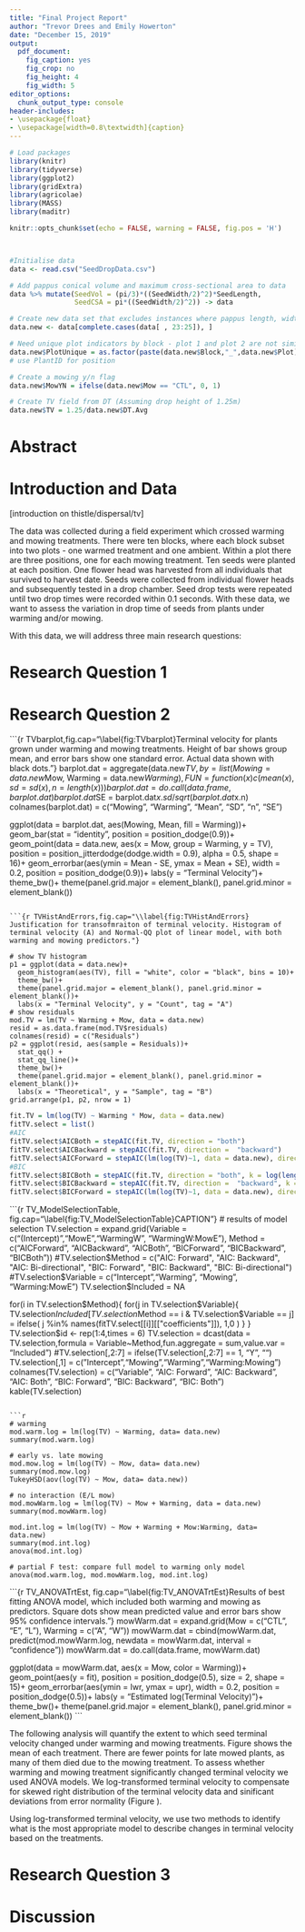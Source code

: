 ```yaml
---
title: "Final Project Report"
author: "Trevor Drees and Emily Howerton"
date: "December 15, 2019"
output:
  pdf_document:
    fig_caption: yes
    fig_crop: no
    fig_height: 4
    fig_width: 5
editor_options: 
  chunk_output_type: console
header-includes:
- \usepackage{float}
- \usepackage[width=0.8\textwidth]{caption}
---
```


```r
# Load packages
library(knitr)
library(tidyverse)
library(ggplot2)
library(gridExtra)
library(agricolae)
library(MASS)
library(maditr)

knitr::opts_chunk$set(echo = FALSE, warning = FALSE, fig.pos = 'H')



#Initialise data
data <- read.csv("SeedDropData.csv")

# Add pappus conical volume and maximum cross-sectional area to data
data %>% mutate(SeedVol = (pi/3)*((SeedWidth/2)^2)*SeedLength,
                SeedCSA = pi*((SeedWidth/2)^2)) -> data

# Create new data set that excludes instances where pappus length, width, or DT are NA
data.new <- data[complete.cases(data[ , 23:25]), ]

# Need unique plot indicators by block - plot 1 and plot 2 are not similar in any way across blocks
data.new$PlotUnique = as.factor(paste(data.new$Block,"_",data.new$Plot))
# use PlantID for position

# Create a mowing y/n flag
data.new$MowYN = ifelse(data.new$Mow == "CTL", 0, 1)

# Create TV field from DT (Assuming drop height of 1.25m)
data.new$TV = 1.25/data.new$DT.Avg

```

# Abstract

# Introduction and Data

[introduction on thistle/dispersal/tv]

The data was collected during a field experiment which crossed warming and mowing treatments.  There were ten blocks, where each block subset into two plots - one warmed treatment and one ambient. Within a plot there are three positions, one for each mowing treatment. Ten seeds were planted at each position. One flower head was harvested from all individuals that survived to harvest date. Seeds were
collected from individual flower heads and subsequently tested in a drop chamber. Seed drop tests were repeated until two drop times were recorded within 0.1 seconds. With these data, we want to assess the variation in drop time of seeds from plants under warming and/or mowing.

With this data, we will address three main research questions:


\begin{enumerate}
\item Is seed terminal velocity predicted by seed shape parameters?
\item To what extent do warming and mowing treatments change seed terminal velocity?
\item Can changes in terminal velocity by treatment be explained by changes in seed shape parameters?
\end{enumerate}

# Research Question 1 

# Research Question 2

```{r TVbarplot,fig.cap="\\label{fig:TVbarplot}Terminal velocity for plants grown under warming and mowing treatments. Height of bar shows group mean, and error bars show one standard error. Actual data shown with black dots."}
barplot.dat = aggregate(data.new$TV, by = list(Mowing = data.new$Mow, Warming = data.new$Warming), FUN = function(x) c(mean(x),sd = sd(x), n = length(x)))
barplot.dat = do.call(data.frame, barplot.dat)
barplot.dat$SE = barplot.dat$x.sd / sqrt(barplot.dat$x.n)
colnames(barplot.dat) = c("Mowing", "Warming", "Mean", "SD", "n", "SE")

ggplot(data = barplot.dat, aes(Mowing, Mean, fill = Warming))+
  geom_bar(stat = "identity", position = position_dodge(0.9))+
  geom_point(data = data.new, aes(x = Mow, group = Warming, y = TV), position = position_jitterdodge(dodge.width = 0.9), alpha = 0.5, shape = 16)+
  geom_errorbar(aes(ymin = Mean - SE, ymax = Mean + SE), width = 0.2, position = position_dodge(0.9))+
  labs(y = "Terminal Velocity")+
  theme_bw()+
  theme(panel.grid.major = element_blank(), panel.grid.minor = element_blank())
```

```{r TVHistAndErrors,fig.cap="\\label{fig:TVHistAndErrors} Justification for transofmraiton of terminal velocity. Histogram of terminal velocity (A) and Normal-QQ plot of linear model, with both warming and mowing predictors."}

# show TV histogram
p1 = ggplot(data = data.new)+
  geom_histogram(aes(TV), fill = "white", color = "black", bins = 10)+
  theme_bw()+
  theme(panel.grid.major = element_blank(), panel.grid.minor = element_blank())+
  labs(x = "Terminal Velocity", y = "Count", tag = "A")
# show residuals 
mod.TV = lm(TV ~ Warming + Mow, data = data.new)
resid = as.data.frame(mod.TV$residuals)
colnames(resid) = c("Residuals")
p2 = ggplot(resid, aes(sample = Residuals))+
  stat_qq() + 
  stat_qq_line()+
  theme_bw()+
  theme(panel.grid.major = element_blank(), panel.grid.minor = element_blank())+
  labs(x = "Theoretical", y = "Sample", tag = "B")
grid.arrange(p1, p2, nrow = 1)

```

```r
fit.TV = lm(log(TV) ~ Warming * Mow, data = data.new)
fitTV.select = list()
#AIC
fitTV.select$AICBoth = stepAIC(fit.TV, direction = "both")
fitTV.select$AICBackward = stepAIC(fit.TV, direction =  "backward")
fitTV.select$AICForward = stepAIC(lm(log(TV)~1, data = data.new), direction =  "forward")
#BIC
fitTV.select$BICBoth = stepAIC(fit.TV, direction = "both", k = log(length(data.new)))
fitTV.select$BICBackward = stepAIC(fit.TV, direction =  "backward", k = log(length(data.new)))
fitTV.select$BICForward = stepAIC(lm(log(TV)~1, data = data.new), direction =  "forward", k = log(length(data.new)))
```

```{r TV_ModelSelectionTable, fig.cap="\\label{fig:TV_ModelSelectionTable}CAPTION"}
# results of model selection
TV.selection = expand.grid(Variable = c("(Intercept)","MowE","WarmingW", "WarmingW:MowE"), Method = c("AICForward", "AICBackward", "AICBoth", "BICForward", "BICBackward", "BICBoth"))
#TV.selection$Method = c("AIC: Forward", "AIC: Backward", "AIC: Bi-directional", "BIC: Forward", "BIC: Backward", "BIC: Bi-directional")
#TV.selection$Variable = c("Intercept","Warming", "Mowing", "Warming:MowE")
TV.selection$Included = NA

for(i in TV.selection$Method){
  for(j in TV.selection$Variable){
   TV.selection$Included[TV.selection$Method == i & TV.selection$Variable == j] = ifelse( j %in% names(fitTV.select[[i]][["coefficients"]]), 1,0 )
  }
}
TV.selection$id <- rep(1:4,times = 6)
TV.selection = dcast(data = TV.selection,formula = Variable~Method,fun.aggregate = sum,value.var = "Included")
#TV.selection[,2:7] = ifelse(TV.selection[,2:7] == 1, "Y", "")
TV.selection[,1] = c("Intercept","Mowing","Warming","Warming:Mowing")
colnames(TV.selection) = c("Variable", "AIC: Forward", "AIC: Backward", "AIC: Both", "BIC: Forward", "BIC: Backward", "BIC: Both")
kable(TV.selection)
```

```r
# warming
mod.warm.log = lm(log(TV) ~ Warming, data= data.new)
summary(mod.warm.log)

# early vs. late mowing 
mod.mow.log = lm(log(TV) ~ Mow, data= data.new)
summary(mod.mow.log)
TukeyHSD(aov(log(TV) ~ Mow, data= data.new))

# no interaction (E/L mow)
mod.mowWarm.log = lm(log(TV) ~ Mow + Warming, data = data.new)
summary(mod.mowWarm.log)

mod.int.log = lm(log(TV) ~ Mow + Warming + Mow:Warming, data= data.new)
summary(mod.int.log)
anova(mod.int.log)

# partial F test: compare full model to warming only model
anova(mod.warm.log, mod.mowWarm.log, mod.int.log)
```

```{r TV_ANOVATrtEst, fig.cap="\\label{fig:TV_ANOVATrtEst}Results of best fitting ANOVA model, which included both warming and mowing as predictors. Square dots show mean predicted value and error bars show 95% confidence intervals."}
mowWarm.dat = expand.grid(Mow = c("CTL", "E", "L"), Warming = c("A", "W"))
mowWarm.dat = cbind(mowWarm.dat, predict(mod.mowWarm.log, newdata = mowWarm.dat, interval = "confidence"))
mowWarm.dat = do.call(data.frame, mowWarm.dat)

ggplot(data = mowWarm.dat, aes(x = Mow, color = Warming))+
  geom_point(aes(y = fit), position = position_dodge(0.5), size = 2, shape = 15)+
  geom_errorbar(aes(ymin = lwr, ymax = upr), width = 0.2, position = position_dodge(0.5))+
  labs(y = "Estimated log(Terminal Velocity)")+
  theme_bw()+
  theme(panel.grid.major = element_blank(), panel.grid.minor = element_blank())
```

The following analysis will quantify the extent to which seed terminal velocity changed under warming and mowing treatments. Figure \ref{fig:TVbarplot} shows the mean of each treatment. There are fewer points for late mowed plants, as many of them died due to the mowing treatment. To assess whether warming and mowing treatment significantly changed terminal velocity we used ANOVA models. We log-transformed terminal velocity to compensate for skewed right distribution of the terminal velocity data and sinificant deviations from error normality (Figure \ref{fig:TVHistAndErrors}). 

Using log-transformed terminal velocity, we use two methods to identify what is the most appropriate model to describe changes in terminal velocity based on the treatments.

# Research Question 3



# Discussion
